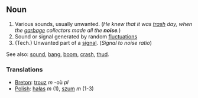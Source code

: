 ==Noun==
#Various sounds, usually unwanted.  (''He knew that it was [[trash]] day, when the [[garbage]] collectors made all the '''noise'''.'')
#Sound or signal generated by random [[fluctuation]]s
#(Tech.) Unwanted part of a [[signal]]. (''Signal to noise ratio'')

See also: [[sound]], [[bang]], [[boom]], [[crash]], [[thud]].

===Translations===
*[[Breton]]: [[trouz]] ''m'' -où ''pl''
*[[Polish]]: [[hałas]] ''m'' (1), [[szum]] ''m'' (1-3)